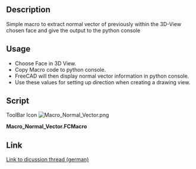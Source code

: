 <languages/>

{{Macro
|Name=Normal Vector Macro
|Icon=Macro_Normal_Vector.png
|Description=Get normal vector of preselected face
|Author=ulrich1a
|Version=1.0
|Date=2016-09-26
|FCVersion=All
|Download=[https://www.freecadweb.org/wiki/images/8/8b/Macro_Normal_Vector.png ToolBar Icon]
}}

==Description==

Simple macro to extract normal vector of previously within the 3D-View chosen face and give the output to the python console

==Usage==

* Choose Face in 3D View.
* Copy Macro code to python console.
* FreeCAD will then display normal vector information in python console.
* Use these values for setting up direction when creating a drawing view.

==Script==

ToolBar Icon
[[Image:Macro_Normal_Vector.png]]

'''Macro_Normal_Vector.FCMacro'''

{{MacroCode|code=
Gui.Selection.getSelectionEx()[0].SubObjects[0].Faces[0].normalAt(0,0)
}}

==Link==
[http://forum.freecadweb.org/viewtopic.php?f=13&t=10959 Link to dicussion thread (german)]


{{clear}}